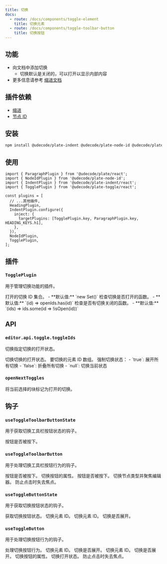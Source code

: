 ```yaml
---
title: 切换
docs:
  - route: /docs/components/toggle-element
    title: 切换元素
  - route: /docs/components/toggle-toolbar-button
    title: 切换按钮
---
```


<ComponentPreview name="toggle-demo" />

<PackageInfo>

## 功能

- 向文档中添加切换
  - 切换默认是关闭的，可以打开以显示内部内容
- 更多信息请参考 [缩进文档](/docs/indent)

## 插件依赖

- [缩进](/docs/indent)
- [节点 ID](/docs/node-id)

</PackageInfo>

## 安装

```bash
npm install @udecode/plate-indent @udecode/plate-node-id @udecode/plate-toggle
```

## 使用

```tsx
import { ParagraphPlugin } from '@udecode/plate/react';
import { NodeIdPlugin } from '@udecode/plate-node-id';
import { IndentPlugin } from '@udecode/plate-indent/react';
import { TogglePlugin } from '@udecode/plate-toggle/react';

const plugins = [
  // ...其他插件,
  HeadingPlugin,
  IndentPlugin.configure({
    inject: {
      targetPlugins: [TogglePlugin.key, ParagraphPlugin.key, HEADING_KEYS.h1],
    },
  }),
  NodeIdPlugin,
  TogglePlugin,
];
```

## 插件

### `TogglePlugin`

用于管理切换功能的插件。

<API name="TogglePlugin">
<APIOptions type="object">
  <APIItem name="openIds" type="Set<string>" optional>
    打开的切换 ID 集合。
    - **默认值:** `new Set()`
  </APIItem>
  <APIItem name="isOpen" type="(toggleId: string) => boolean" optional>
    检查切换是否打开的函数。
    - **默认值:** `(id) => openIds.has(id)`
  </APIItem>
  <APIItem name="someClosed" type="(toggleIds: string[]) => boolean" optional>
    检查是否有切换关闭的函数。
    - **默认值:** `(ids) => ids.some(id => !isOpen(id))`
  </APIItem>
</APIOptions>
</API>

## API

### `editor.api.toggle.toggleIds`

切换指定切换的打开状态。

<API name="editor.api.toggle.toggleIds">
切换切换的打开状态。

<APIParameters>
  <APIItem name="ids" type="string[]">
    要切换的元素 ID 数组。
  </APIItem>
  <APIItem name="force" type="boolean | null" optional>
    强制切换状态：
    - `true`: 展开所有切换
    - `false`: 折叠所有切换
    - `null`: 切换当前状态
  </APIItem>
</APIParameters>
</API>

### `openNextToggles`

将当前选择的块标记为打开的切换。

## 钩子

### `useToggleToolbarButtonState`

用于获取切换工具栏按钮状态的钩子。

<API name="useToggleToolbarButtonState">
<APIReturns type="object">
  <APIItem name="pressed" type="boolean">
    按钮是否被按下。
  </APIItem>
</APIReturns>
</API>

### `useToggleToolbarButton`

用于处理切换工具栏按钮行为的钩子。

<API name="useToggleToolbarButton">
<APIState>
  <APIItem name="pressed" type="boolean">
    按钮是否被按下。
  </APIItem>
</APIState>

<APIReturns type="object">
  <APIItem name="props" type="object">
    切换按钮的属性。
    <APISubList>
      <APISubListItem parent="props" name="pressed" type="boolean">
        按钮是否被按下。
      </APISubListItem>
      <APISubListItem parent="props" name="onClick" type="function">
        切换节点类型并聚焦编辑器。
      </APISubListItem>
      <APISubListItem parent="props" name="onMouseDown" type="function">
        防止点击时失去焦点。
      </APISubListItem>
    </APISubList>
  </APIItem>
</APIReturns>
</API>

### `useToggleButtonState`

用于获取切换按钮状态的钩子。

<API name="useToggleButtonState">
获取切换按钮状态。

<APIParameters>
  <APIItem name="toggleId" type="string">
    切换元素 ID。
  </APIItem>
</APIParameters>

<APIReturns type="object">
  <APIItem name="toggleId" type="string">
    切换元素 ID。
  </APIItem>
  <APIItem name="open" type="boolean">
    切换是否展开。
  </APIItem>
</APIReturns>
</API>

### `useToggleButton`

用于处理切换按钮行为的钩子。

<API name="useToggleButton">
处理切换按钮行为。

<APIParameters>
  <APIItem name="toggleId" type="string">
    切换元素 ID。
  </APIItem>
  <APIItem name="open" type="boolean">
    切换是否展开。
  </APIItem>
</APIParameters>

<APIReturns type="object">
  <APIItem name="toggleId" type="string">
    切换元素 ID。
  </APIItem>
  <APIItem name="open" type="boolean">
    切换是否展开。
  </APIItem>
  <APIItem name="buttonProps" type="object">
    切换按钮的属性。
    <APISubList>
      <APISubListItem parent="buttonProps" name="onClick" type="function">
        切换打开状态。
      </APISubListItem>
      <APISubListItem parent="buttonProps" name="onMouseDown" type="function">
        防止点击时失去焦点。
      </APISubListItem>
    </APISubList>
  </APIItem>
</APIReturns>
</API>